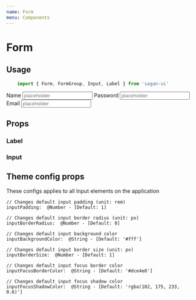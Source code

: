 ```yaml
---
name: Form
menu: Components
---
```



# Form

## Usage

```js
    import { Form, FormGroup, Input, Label } from 'sagan-ui'
```

<Playground>
    <Form>
        <FormGroup>
            <Label helper="This is a helper">Name</Label>
            <Input type="text" placeholder="placeholder"/>
        </FormGroup>
        <FormGroup>
            <Label>Password</Label>
            <Input type="password" placeholder="placeholder"/>
        </FormGroup>
        <FormGroup>
            <Label>Email</Label>
            <Input type="password" placeholder="placeholder" error="This is an error"/>
        </FormGroup>
    </Form>
</Playground>

## Props

### Label
<PropsTable of={Label} />

### Input
<PropsTable of={Input} />

## Theme config props

These configs applies to all Input elements on the application

    // Changes default input padding (unit: rem)
    inputPadding:  @Number - [Default: 1]

    // Changes default input border radius (unit: px)
    inputBorderRadius:  @Number - [Default: 0]

    // Changes default input background color
    inputBackgroundColor:  @String - [Default: '#fff']

    // Changes default input border size (unit: px)
    inputBorderSize:  @Number - [Default: 1]

    // Changes default input focus border color
    inputFocusBorderColor:  @String - [Default: '#dce4e8']

    // Changes default input focus shadow color
    inputFocusShadowColor:  @String - [Default: 'rgba(102, 175, 233, 0.6)']

    

